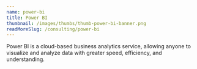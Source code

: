 ```yaml
---
name: power-bi
title: Power BI
thumbnail: /images/thumbs/thumb-power-bi-banner.png
readMoreSlug: /consulting/power-bi
---
```


Power BI is a cloud-based business analytics service, allowing anyone to visualize and analyze data with greater speed, efficiency, and understanding.

